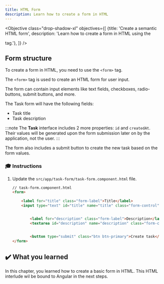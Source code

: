 ```yaml
---
title: HTML Form
description: Learn how to create a form in HTML
---
```



<Objective class="drop-shadow-xl" objectives={[
{title: 'Create a semantic HTML form', description: 'Learn how to create a form in HTML using the <form> tag.'},
]} />

## Form structure

To create a form in HTML, you need to use the `<form>` tag.

The `<form>` tag is used to create an HTML form for user input.

The form can contain input elements like text fields, checkboxes, radio-buttons, submit buttons, and more.


The Task form will have the following fields:

- Task title
- Task description

:::note
The **Task** interface includes 2 more properties: `id` and `createdAt`.
Their values will be generated upon the form submission later on by the application, not the user.
:::

The form also includes a submit button to create the new task based on the form values.

### 🎓 Instructions

<Steps>

1. Update the `src/app/task-form/task-form.component.html` file.

    ```html ins={"Add an input for the task title with its label": 3-5} ins={"Add a textarea for the task description with its label": 7-9} ins={"Add a submit button": 11-12}
    // task-form.component.html
    <form>

        <label for="title" class="form-label">Title</label>
        <input type="text" id="title" name="title" class="form-control">


            <label for="description" class="form-label">Description</label>
            <textarea id="description" name="description" class="form-control"></textarea>


            <button type="submit" class="btn btn-primary">Create task</button>
    </form>
    ```

</Steps>

## ✔️ What you learned

In this chapter, you learned how to create a basic form in HTML.
This HTML interlude wil be bound to Angular in the next steps.
